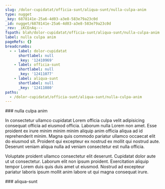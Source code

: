 ```yaml
---
slug: /dolor-cupidatat/officia-sunt/aliqua-sunt/nulla-culpa-anim
type: nugget
_key: 6878141e-25a6-4d03-a3e8-583e79a23c0d
_id: nugget/6878141e-25a6-4d03-a3e8-583e79a23c0d
_rev: _iKCEnAq---
fspath: blah/dolor-cupidatat/officia-sunt/aliqua-sunt/nulla-culpa-anim.md
label: nulla culpa anim
pageRefs: {}
breadcrumbs:
  - - label: dolor-cupidatat
      shortlabel: null
      _key: '12410969'
    - label: officia-sunt
      shortlabel: null
      _key: '12411077'
    - label: aliqua-sunt
      shortlabel: null
      _key: '12411080'
paths:
  - /dolor-cupidatat/officia-sunt/aliqua-sunt/nulla-culpa-anim
---
```


<NuggetArea>
<Nugget slug="/dolor-cupidatat/officia-sunt/aliqua-sunt/nulla-culpa-anim" type="nugget" _key="6878141e-25a6-4d03-a3e8-583e79a23c0d" _id="nugget/6878141e-25a6-4d03-a3e8-583e79a23c0d" _rev="_iKCEnAq---" fspath="blah/dolor-cupidatat/officia-sunt/aliqua-sunt/nulla-culpa-anim.md" label="nulla culpa anim" paths="/dolor-cupidatat/officia-sunt/aliqua-sunt/nulla-culpa-anim">
<NuggetBody>
### nulla culpa anim

In consectetur ullamco cupidatat Lorem officia culpa velit adipisicing consequat officia ad eiusmod officia. Laborum nulla Lorem non amet. Esse proident ex irure minim minim minim aliquip anim officia aliqua ad id reprehenderit minim. Magna quis commodo pariatur ullamco occaecat elit do eiusmod sit. Proident qui excepteur ex nostrud ex mollit qui nostrud aute. Deserunt veniam aliqua nulla ad veniam consectetur est nulla officia.

Voluptate proident ullamco consectetur elit deserunt. Cupidatat dolor aute ut ut consectetur. Laborum elit non ipsum proident. Exercitation aliquip tempor Lorem duis quis duis amet ut eiusmod. Nostrud ad excepteur pariatur laboris ipsum mollit anim labore ut qui magna consequat irure.

</NuggetBody>
<Breadcrumbs>
<Crumbs>
<Crumb _key="12410969" label="dolor-cupidatat" /><Crumb _key="12411077" label="officia-sunt" /><Crumb _key="12411080" label="aliqua-sunt" />
</Crumbs>
</Breadcrumbs>
</Nugget>

<NuggetsInbound>
</NuggetsInbound>
<NuggetsOutbound>
</NuggetsOutbound>
</NuggetArea>
<PassagesInbound>
<Passage direction="inbound" type="passage" _key="12411080" _id="passage/12411080" _rev="_iKCEnAm--_" label="aliqua-sunt" passage="aliqua-sunt" fspath="blah/dolor-cupidatat/officia-sunt/aliqua-sunt" paths="/dolor-cupidatat/officia-sunt/aliqua-sunt" slug="/dolor-cupidatat/officia-sunt/aliqua-sunt">
<NuggetBody>
### aliqua-sunt

</NuggetBody>
<Breadcrumbs>
<Crumbs>
<Crumb _key="12410969" label="dolor-cupidatat" /><Crumb _key="12411077" label="officia-sunt" />
</Crumbs>
</Breadcrumbs>
</Passage>

</PassagesInbound>
<PassagesOutbound>
</PassagesOutbound>